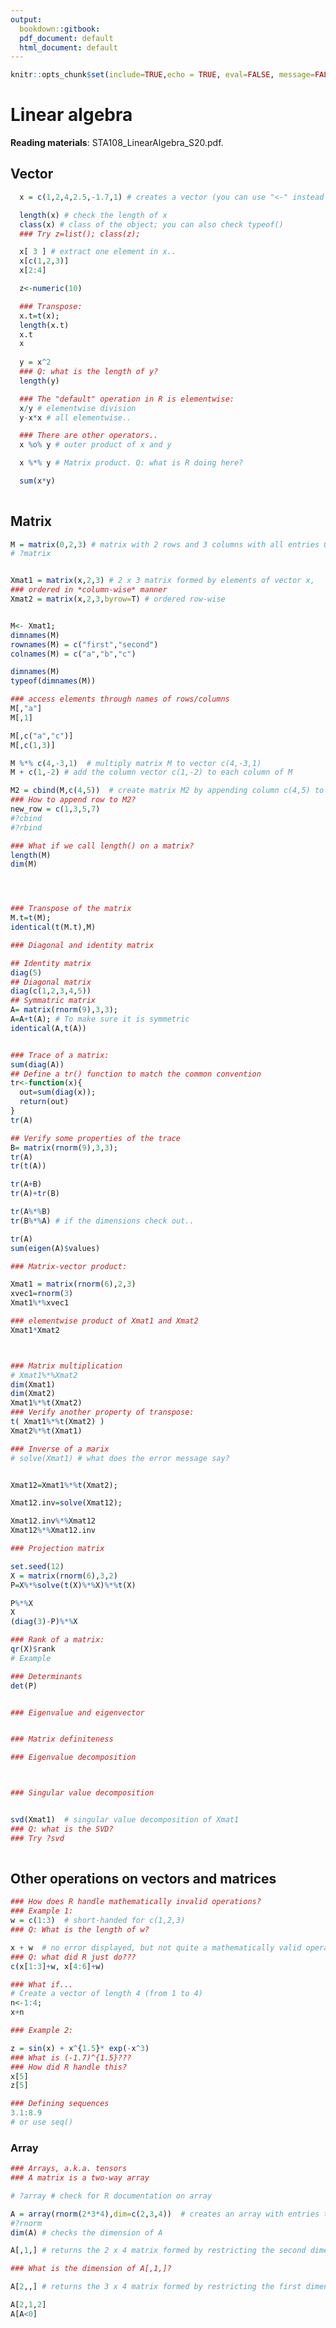 ```yaml
---
output:
  bookdown::gitbook:
  pdf_document: default
  html_document: default
---
```


```r
knitr::opts_chunk$set(include=TRUE,echo = TRUE, eval=FALSE, message=FALSE,warning=FALSE)
```


#  Linear algebra   {#ch:algebra}

<b>Reading materials</b>:  STA108_LinearAlgebra_S20.pdf.



## Vector

```r
  x = c(1,2,4,2.5,-1.7,1) # creates a vector (you can use "<-" instead of "=")

  length(x) # check the length of x
  class(x) # class of the object; you can also check typeof()
  ### Try z=list(); class(z);

  x[ 3 ] # extract one element in x..
  x[c(1,2,3)]
  x[2:4]

  z<-numeric(10)

  ### Transpose:
  x.t=t(x);
  length(x.t)
  x.t
  x
  
  y = x^2
  ### Q: what is the length of y?
  length(y)

  ### The "default" operation in R is elementwise:
  x/y # elementwise division
  y-x*x # all elementwise..

  ### There are other operators..
  x %o% y # outer product of x and y

  x %*% y # Matrix product. Q: what is R doing here?

  sum(x*y)
  

```


## Matrix

```r

M = matrix(0,2,3) # matrix with 2 rows and 3 columns with all entries 0
# ?matrix


Xmat1 = matrix(x,2,3) # 2 x 3 matrix formed by elements of vector x,
### ordered in *column-wise* manner
Xmat2 = matrix(x,2,3,byrow=T) # ordered row-wise


M<- Xmat1;
dimnames(M)
rownames(M) = c("first","second")
colnames(M) = c("a","b","c")

dimnames(M)
typeof(dimnames(M))

### access elements through names of rows/columns
M[,"a"]
M[,1]

M[,c("a","c")]
M[,c(1,3)]

M %*% c(4,-3,1)  # multiply matrix M to vector c(4,-3,1)
M + c(1,-2) # add the column vector c(1,-2) to each column of M

M2 = cbind(M,c(4,5))  # create matrix M2 by appending column c(4,5) to M
### How to append row to M2?
new_row = c(1,3,5,7)
#?cbind
#?rbind

### What if we call length() on a matrix?
length(M)
dim(M)




### Transpose of the matrix
M.t=t(M);
identical(t(M.t),M)

### Diagonal and identity matrix

## Identity matrix
diag(5)
## Diagonal matrix
diag(c(1,2,3,4,5))
## Symmatric matrix
A= matrix(rnorm(9),3,3);
A=A+t(A); # To make sure it is symmetric 
identical(A,t(A))


### Trace of a matrix:
sum(diag(A))
## Define a tr() function to match the common convention
tr<-function(x){
  out=sum(diag(x));
  return(out)
}
tr(A)

## Verify some properties of the trace 
B= matrix(rnorm(9),3,3);
tr(A)
tr(t(A))

tr(A+B)
tr(A)+tr(B)

tr(A%*%B)
tr(B%*%A) # if the dimensions check out..

tr(A)
sum(eigen(A)$values)

### Matrix-vector product:

Xmat1 = matrix(rnorm(6),2,3) 
xvec1=rnorm(3)
Xmat1%*%xvec1

### elementwise product of Xmat1 and Xmat2
Xmat1*Xmat2



### Matrix multiplication
# Xmat1%*%Xmat2
dim(Xmat1)
dim(Xmat2)
Xmat1%*%t(Xmat2)
### Verify another property of transpose:
t( Xmat1%*%t(Xmat2) ) 
Xmat2%*%t(Xmat1)
```


```r
### Inverse of a marix
# solve(Xmat1) # what does the error message say?


Xmat12=Xmat1%*%t(Xmat2);

Xmat12.inv=solve(Xmat12);

Xmat12.inv%*%Xmat12
Xmat12%*%Xmat12.inv

### Projection matrix

set.seed(12)
X = matrix(rnorm(6),3,2) 
P=X%*%solve(t(X)%*%X)%*%t(X)

P%*%X
X
(diag(3)-P)%*%X

### Rank of a matrix:
qr(X)$rank
# Example 

### Determinants
det(P)


### Eigenvalue and eigenvector


### Matrix definiteness

### Eigenvalue decomposition 



### Singular value decomposition 


svd(Xmat1)  # singular value decomposition of Xmat1
### Q: what is the SVD?
### Try ?svd
        
```

## Other operations on vectors and matrices

```r
### How does R handle mathematically invalid operations?
### Example 1:
w = c(1:3)  # short-handed for c(1,2,3)
### Q: What is the length of w?

x + w  # no error displayed, but not quite a mathematically valid operation
### Q: what did R just do???
c(x[1:3]+w, x[4:6]+w)

### What if...
# Create a vector of length 4 (from 1 to 4)
n<-1:4;
x+n

### Example 2:

z = sin(x) + x^{1.5}* exp(-x^3)
### What is (-1.7)^{1.5}???
### How did R handle this?
x[5]
z[5]

### Defining sequences
3.1:8.9
# or use seq()
```

### Array

```r
### Arrays, a.k.a. tensors
### A matrix is a two-way array

# ?array # check for R documentation on array

A = array(rnorm(2*3*4),dim=c(2,3,4))  # creates an array with entries that are i.i.d. N(0,1)
#?rnorm
dim(A) # checks the dimension of A

A[,1,] # returns the 2 x 4 matrix formed by restricting the second dimension index to 1

### What is the dimension of A[,1,]?

A[2,,] # returns the 3 x 4 matrix formed by restricting the first dimension index to 2

A[2,1,2]
A[A<0]
```
